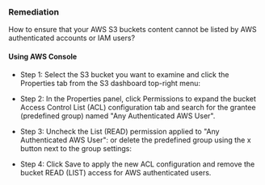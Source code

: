 ### Remediation

How to ensure that your AWS S3 buckets content cannot be listed by AWS authenticated accounts or IAM users?

#### Using AWS Console

- Step 1: Select the S3 bucket you want to examine and click the Properties tab from the S3 dashboard top-right menu:
- Step 2: In the Properties panel, click Permissions to expand the bucket Access Control List (ACL) configuration tab and search for the grantee (predefined group) named "Any Authenticated AWS User".

- Step 3: Uncheck the List (READ) permission applied to "Any Authenticated AWS User":
  or delete the predefined group using the x button next to the group settings:
- Step 4: Click Save to apply the new ACL configuration and remove the bucket READ (LIST) access for AWS authenticated users.
